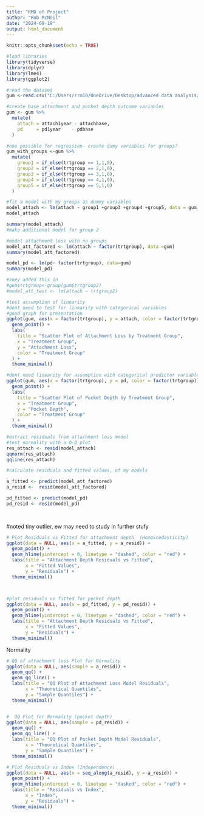 ---
title: "RMD of Project"
author: "Rob McNeil"
date: "2024-09-19"
output: html_document
---

```{r setup, include=FALSE}
knitr::opts_chunk$set(echo = TRUE)
```




```{r, echo= FALSE}
#load libraries 
library(tidyverse)
library(dplyr)
library(lme4)
library(ggplot2)

#read the dataset
gum <-read.csv("C:/Users/rrm10/OneDrive/Desktop/advanced data analysis/Project1_data.csv")

```


```{r, echo=FALSE}

#create base attachment and pocket depth outcome variables 
gum <- gum %>%
  mutate( 
    attach = attach1year - attachbase,
    pd     = pd1year    - pdbase
  )
```


```{r,echo=FALSE}

#one possible for regression- create dumy variables for groups?
gum_with_groups <-gum %>%
  mutate(
    group1 = if_else(trtgroup == 1,1,0),
    group2 = if_else(trtgroup == 2,1,0),
    group3 = if_else(trtgroup == 3,1,0),
    group4 = if_else(trtgroup == 4,1,0),
    group5 = if_else(trtgroup == 5,1,0)
  )

```

```{r, echo=FALSE}
#fit a model with my groups as dummy variables
model_attach <- lm(attach ~ group1 +group3 +group4 +group5, data = gum_with_groups)
model_attach

summary(model_attach)
#make additional model for group 2

```


```{r, echo= FALSE}
#model attachment loss with no groups
model_att_factored <- lm(attach ~ factor(trtgroup), data =gum)
summary(model_att_factored)

model_pd <- lm(pd~ factor(trtgroup), data=gum)
summary(model_pd)

#zoey added this in 
#gum$trtgroup<-group(gum$trtgroup2)
#model_att_test <- lm(attach ~ trtgroup2)

```



```{r, echo = FALSE}
#test assumption of linearity 
#dont need to test for linearity with categorical variables 
#good graph for presentation 
ggplot(gum, aes(x = factor(trtgroup), y = attach, color = factor(trtgroup))) +
  geom_point() +
  labs(
    title = "Scatter Plot of Attachment Loss by Treatment Group",
    x = "Treatment Group",
    y = "Attachment Loss",
    color = "Treatment Group"
  ) +
  theme_minimal()
```


```{r, echo = FALSE}
#dont need linearity for assumption with categorical predictor variables 
ggplot(gum, aes(x = factor(trtgroup), y = pd, color = factor(trtgroup))) +
  geom_point() +
  labs(
    title = "Scatter Plot of Pocket Depth by Treatment Group",
    x = "Treatment Group",
    y = "Pocket Depth",
    color = "Treatment Group"
  ) +
  theme_minimal()

```
```{r, echo = false}
#extract residuals from attachment loss model 
#test normality with a Q-Q plot 
res_attach <- resid(model_attach)
qqnorm(res_attach)
qqline(res_attach)
```


```{r, echo=FALSE}

#calculate residuals and fitted values, of my models 

a_fitted <- predict(model_att_factored)
a_resid <-  resid(model_att_factored)

pd_fitted <- predict(model_pd)
pd_resid <- resid(model_pd)

 


```


#noted tiny outlier, ew may need to study in further stufy 


```{r, echo=FALSE}

# Plot Residuals vs Fitted for attachment depth  (Homoscedasticity)
ggplot(data = NULL, aes(x = a_fitted, y = a_resid)) +
  geom_point() +
  geom_hline(yintercept = 0, linetype = "dashed", color = "red") +
  labs(title = "Attachment Depth Residuals vs Fitted", 
       x = "Fitted Values",
       y = "Residuals") +
  theme_minimal()



#plot residuals vs fitted for pocket depth 
ggplot(data = NULL, aes(x = pd_fitted, y = pd_resid)) +
  geom_point() +
  geom_hline(yintercept = 0, linetype = "dashed", color = "red") +
  labs(title = "Attachment Depth Residuals vs Fitted", 
       x = "Fitted Values",
       y = "Residuals") +
  theme_minimal()

```


Normality 
```{r, echo = FALSE}

# QQ of attachment loss Plot for Normality
ggplot(data = NULL, aes(sample = a_resid)) +
  geom_qq() +
  geom_qq_line() +
  labs(title = "QQ Plot of Attachment Loss Model Residuals",
       x = "Theoretical Quantiles",
       y = "Sample Quantiles") +
  theme_minimal()


#  QQ Plot for Normality (pocket depth)
ggplot(data = NULL, aes(sample = pd_resid)) +
  geom_qq() +
  geom_qq_line() +
  labs(title = "QQ Plot of Pocket Depth Model Residuals",
       x = "Theoretical Quantiles",
       y = "Sample Quantiles") +
  theme_minimal()

```

```{r, echo = FALSE}

# Plot Residuals vs Index (Independence)
ggplot(data = NULL, aes(x = seq_along(a_resid), y = a_resid)) +
  geom_point() +
  geom_hline(yintercept = 0, linetype = "dashed", color = "red") +
  labs(title = "Residuals vs Index",
       x = "Index",
       y = "Residuals") +
  theme_minimal()


```



